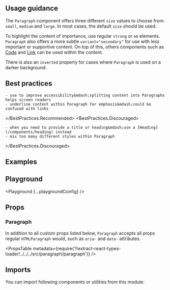 


<Layout title="Paragraph" description="The go-to component for styling blocks of text.">

## Usage guidance

The `Paragraph` component offers three different `size` values to choose from: `small`, `medium` and `large`. In most cases, the default `size` should be used.

To highlight the content of importance, use regular `strong` or `em` elements. `Paragraph` also offers a more subtle `variant="secondary"` for use with less important or supportive content. On top of this, others components such as [Code](/components/code) and [Link](/components/link) can be used within the content.

There is also an `inverted` property for cases where `Paragraph` is used on a darker background.

## Best practices

<BestPractices>
  <BestPractices.Recommended>

    - use to improve accessibility&mdash;splitting content into Paragraphs helps screen readers
    - underline content within Paragraph for emphasis&mdash;could be confused with links

  </BestPractices.Recommended>
  <BestPractices.Discouraged>

    - when you need to provide a title or heading&mdash;use a [Heading](/components/heading) instead
    - mix too many different styles within Paragraph

  </BestPractices.Discouraged>
</BestPractices>

## Examples

<Example title="Variants" path="paragraph/variants">
  <Variants />
</Example>

<Example title="Sizes" path="paragraph/sizes">
  <Sizes />
</Example>

<Example title="Inverted" path="paragraph/inverted" darkPreview>
  <Inverted />
</Example>

## Playground

<Playground {...playgroundConfig} />

## Props

### Paragraph

In addition to all custom props listed below, `Paragraph` accepts all props regular `HTMLParagraph` would, such as `aria-` and `data-` attributes.

<PropsTable
  metadata={require('!!extract-react-types-loader!../../../src/paragraph/paragraph')}
/>

## Imports

You can import following components or utilities from this module:

<Imports module={ParagraphExports} path="@datacamp/waffles/paragraph" />

</Layout>
